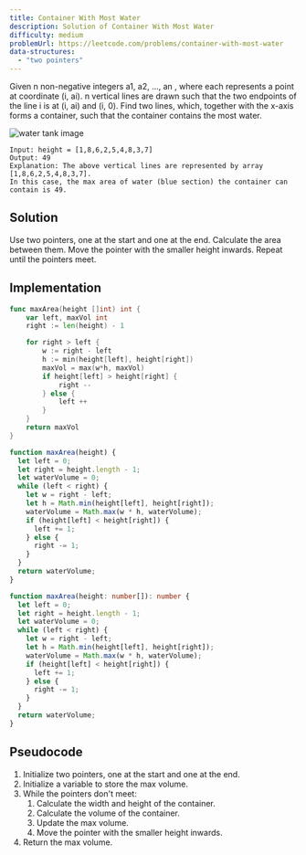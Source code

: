 ```yaml
---
title: Container With Most Water
description: Solution of Container With Most Water
difficulty: medium
problemUrl: https://leetcode.com/problems/container-with-most-water
data-structures:
  - "two pointers"
---
```



Given n non-negative integers a1, a2, ..., an , where each represents a point at coordinate (i, ai). n vertical lines are drawn such that the two endpoints of the line i is at (i, ai) and (i, 0). Find two lines, which, together with the x-axis forms a container, such that the container contains the most water.

![water tank image](../../../assets/container-water.jpeg)

```
Input: height = [1,8,6,2,5,4,8,3,7]
Output: 49
Explanation: The above vertical lines are represented by array [1,8,6,2,5,4,8,3,7].
In this case, the max area of water (blue section) the container can contain is 49.
```

## Solution

Use two pointers, one at the start and one at the end. Calculate the area between them. Move the pointer with the smaller height inwards. Repeat until the pointers meet.

## Implementation

<Tabs>
  <TabItem label="go">

```go
func maxArea(height []int) int {
    var left, maxVol int
    right := len(height) - 1

    for right > left {
        w := right - left
        h := min(height[left], height[right])
        maxVol = max(w*h, maxVol)
        if height[left] > height[right] {
            right --
        } else {
            left ++
        }
    }
    return maxVol
}
```

  </TabItem>
  <TabItem label="js">

```js
function maxArea(height) {
  let left = 0;
  let right = height.length - 1;
  let waterVolume = 0;
  while (left < right) {
    let w = right - left;
    let h = Math.min(height[left], height[right]);
    waterVolume = Math.max(w * h, waterVolume);
    if (height[left] < height[right]) {
      left += 1;
    } else {
      right -= 1;
    }
  }
  return waterVolume;
}
```

  </TabItem>
  <TabItem label="ts">

```ts
function maxArea(height: number[]): number {
  let left = 0;
  let right = height.length - 1;
  let waterVolume = 0;
  while (left < right) {
    let w = right - left;
    let h = Math.min(height[left], height[right]);
    waterVolume = Math.max(w * h, waterVolume);
    if (height[left] < height[right]) {
      left += 1;
    } else {
      right -= 1;
    }
  }
  return waterVolume;
}
```

  </TabItem>
</Tabs>

## Pseudocode

1. Initialize two pointers, one at the start and one at the end.
2. Initialize a variable to store the max volume.
3. While the pointers don't meet:
   1. Calculate the width and height of the container.
   2. Calculate the volume of the container.
   3. Update the max volume.
   4. Move the pointer with the smaller height inwards.
4. Return the max volume.
